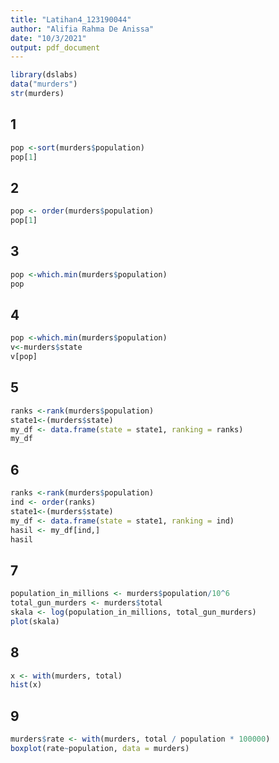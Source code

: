 ---
title: "Latihan4_123190044"
author: "Alifia Rahma De Anissa"
date: "10/3/2021"
output: pdf_document
---

```{r setup, include=FALSE}
library(dslabs)
data("murders")
str(murders)
```

## 1

```{r}
pop <-sort(murders$population)
pop[1]

```

## 2

```{r}
pop <- order(murders$population)
pop[1]
```


## 3

```{r}
pop <-which.min(murders$population)
pop
```
## 4

```{r}
pop <-which.min(murders$population)
v<-murders$state
v[pop]

```
## 5

```{r}
ranks <-rank(murders$population)
state1<-(murders$state)
my_df <- data.frame(state = state1, ranking = ranks) 
my_df

```


## 6

```{r}
ranks <-rank(murders$population)
ind <- order(ranks)
state1<-(murders$state)
my_df <- data.frame(state = state1, ranking = ind) 
hasil <- my_df[ind,]
hasil
```

## 7

```{r}
population_in_millions <- murders$population/10^6
total_gun_murders <- murders$total
skala <- log(population_in_millions, total_gun_murders)
plot(skala)
```


## 8

```{r}
x <- with(murders, total)
hist(x)

```
## 9

```{r}
murders$rate <- with(murders, total / population * 100000)
boxplot(rate~population, data = murders)

```